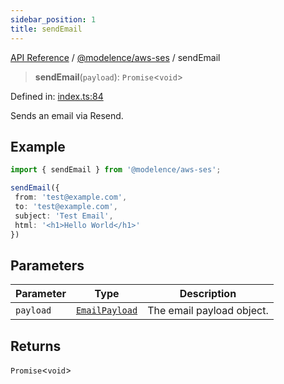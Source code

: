 ```yaml
---
sidebar_position: 1
title: sendEmail
---
```


[API Reference](/api-reference/@modelence/aws-ses/functions/../../../index) / [@modelence/aws-ses](/api-reference/@modelence/aws-ses/functions/../index) / sendEmail

> **sendEmail**(`payload`): `Promise`\<`void`\>

Defined in: [index.ts:84](https://github.com/modelence/modelence/blob/77b2ece9e470bd518ec28a2f7c1346f10452ec29/packages/aws-ses/src/index.ts#L84)

Sends an email via Resend.

## Example

```ts
import { sendEmail } from '@modelence/aws-ses';

sendEmail({
 from: 'test@example.com',
 to: 'test@example.com',
 subject: 'Test Email',
 html: '<h1>Hello World</h1>'
})
```

## Parameters

| Parameter | Type | Description |
| ------ | ------ | ------ |
| `payload` | [`EmailPayload`](/api-reference/@modelence/aws-ses/functions/../type-aliases/EmailPayload) | The email payload object. |

## Returns

`Promise`\<`void`\>
